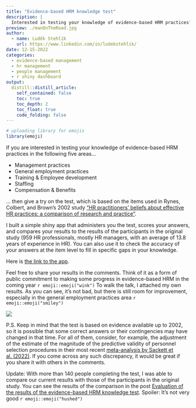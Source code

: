 ```yaml
---
title: "Evidence-based HRM knowledge test"
description: |
  Interested in testing your knowledge of evidence-based HRM practices? If so, click and get started.
preview: ./manOnTheRoad.jpg
author:
  - name: Luděk Stehlík
    url: https://www.linkedin.com/in/ludekstehlik/
date: 12-15-2022
categories:
  - evidence-based management
  - hr management
  - people management
  - r shiny dashboard
output:
  distill::distill_article:
    self_contained: false
    toc: true
    toc_depth: 2
    toc_float: true
    code_folding: false
---
```



```r

# uploading library for emojis
library(emoji)

```

If you are interested in testing your knowledge of evidence-based HRM practices in the following five areas...

* Management practices
* General employment practices
* Training & Employee development
* Staffing
* Compensation & Benefits

... then give a try on the test, which is based on the items used in Rynes, Colbert, and Brown's 2002 study ["HR practitioners' beliefs about effective HR practices: a comparison of research and practice"](https://psycnet.apa.org/record/2003-99255-001).

I built a simple shiny app that administers you the test, scores your answers, and compares your results to the results of the participants in the original study (959 HR professionals, mostly HR managers, with an average of 13.8 years of experience in HR). You can also use it to check the accuracy of your answers at the item level to fill in specific gaps in your knowledge.

Here is [the link to the app](https://peopleanalyticsblog.shinyapps.io/evidence_based_hrm_test/). 

Feel free to share your results in the comments. Think of it as a form of public commitment to making some progress in evidence-based HRM in the coming year `r emoji::emoji("wink")` To walk the talk, I attached my own results. As you can see, it's not bad, but there is still room for improvement, especially in the general employment practices area `r emoji::emoji("smiley")`

<img src="./results.png"> 

P.S. Keep in mind that the test is based on evidence available up to 2002, so it is possible that some correct answers or their contingencies may have changed in that time. For all of them, consider, for example, the adjustment of the estimate of the magnitude of the predictive validity of personnel selection procedures in their most recent [meta-analysis by Sackett et al. (2022)](https://psycnet.apa.org/record/2022-17327-001). If you come across any such discrepancy, it would be great if you share it with others in the comments. 

Update: With more than 140 people completing the test, I was able to compare our current results with those of the participants in the original study. You can see the results of the comparison in the post [Evaluation of the results of the evidence-based HRM knowledge test](https://blog-about-people-analytics.netlify.app/posts/2023-01-08-evidence-based-hrm-knowledge-test-results/). Spoiler: It’s not very good `r emoji::emoji("hushed")`

